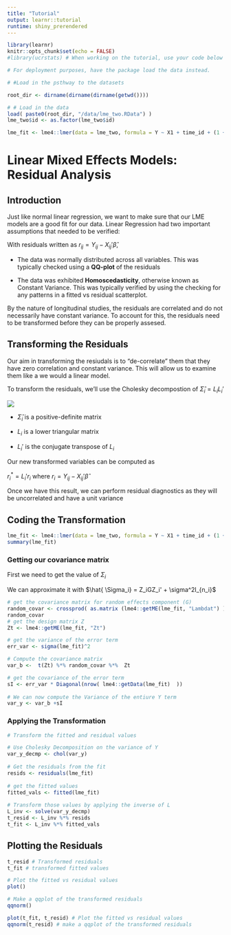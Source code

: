 ```yaml
---
title: "Tutorial"
output: learnr::tutorial
runtime: shiny_prerendered
---
```


```r
library(learnr)
knitr::opts_chunk$set(echo = FALSE)
#library(ucrstats) # When working on the tutorial, use your code below and comment this entire line.

# For deployment purposes, have the package load the data instead. 

# #Load in the psthway to the datasets

root_dir <- dirname(dirname(dirname(getwd())))

# # Load in the data 
load( paste0(root_dir, "/data/lme_two.RData") )
lme_two$id <- as.factor(lme_two$id)


```


```r
lme_fit <- lme4::lmer(data = lme_two, formula = Y ~ X1 + time_id + (1 + time_id | id)  )
```


# Linear Mixed Effects Models: Residual Analysis

## Introduction

Just like normal linear regression, we want to make sure that our LME models are a good fit for our data. Linear Regression had two important assumptions that needed to be verified:

With residuals written as $r_{ij} = Y_{ij} - X_{ij}'\hat{\beta}$,

+ The data was normally distributed across all variables. This was typically checked using a **QQ-plot** of the residuals

+ The data was exhibited **Homoscedasticity**, otherwise known as Constant Variance. This was typically verified by using the checking for any patterns in a fitted vs residual scatterplot. 

By the nature of longitudinal studies, the residuals are correlated and do not necessarily have constant variance. To account for this, the residuals need to be transformed before they can be properly assesed.



## Transforming the Residuals

Our aim in transforming the resiudals is to "de-correlate" them that they have zero correlation and constant variance. This will allow us to examine them like a we would a linear model. 

To transform the residuals, we'll use the Cholesky decompostion of $\hat{\Sigma}_i = L_iL_i'$

![](images/cholesky.PNG)

+ $\hat{\Sigma}_i$ is a positive-definite matrix

+ $L_i$ is a lower triangular matrix

+ $L_i'$ is the conjugate transpose of $L_i$

Our new transformed variables can be computed as 

$r_{i}^* = L_i'r_i$ where $r_{i} = Y_{ij} - X_{ij}'\hat{\beta}$

Once we have this result, we can perform residual diagnostics as they will be uncorrelated and have a unit variance




## Coding the Transformation 

```r
lme_fit <- lme4::lmer(data = lme_two, formula = Y ~ X1 + time_id + (1 + time_id | id)  )
summary(lme_fit)
```


### Getting our covariance matrix 

First we need to get the value of $\Sigma_i$

We can approximate it with $\hat{ \Sigma_i}   = Z_iGZ_i' + \sigma^2I_{n_i}$

```r
# get the covariance matrix for random effects component (G)
random_covar <- crossprod( as.matrix (lme4::getME(lme_fit, "Lambdat") ))
random_covar
# get the design matrix Z
Zt <- lme4::getME(lme_fit, "Zt")

# get the variance of the error term
err_var <- sigma(lme_fit)^2

# Compute the covariance matrix
var_b <-  t(Zt) %*% random_covar %*%  Zt

# get the covariance of the error term
sI <- err_var * Diagonal(nrow( lme4::getData(lme_fit)  ))
    
# We can now compute the Variance of the entiure Y term
var_y <- var_b +sI
```

### Applying the Transformation

```r
# Transform the fitted and residual values

# Use Cholesky Decomposition on the variance of Y
var_y_decmp <- chol(var_y)
    
# Get the residuals from the fit
resids <- residuals(lme_fit)
    
# get the fitted values
fitted_vals <- fitted(lme_fit)
    
# Transform those values by applying the inverse of L
L_inv <- solve(var_y_decmp)
t_resid <- L_inv %*% resids
t_fit <- L_inv %*% fitted_vals      
```


## Plotting the Residuals

```r
t_resid # Transformed residuals
t_fit # transformed fitted values

# Plot the fitted vs residual values
plot() 

# Make a qqplot of the transformed residuals
qqnorm() 
```

```r
plot(t_fit, t_resid) # Plot the fitted vs residual values
qqnorm(t_resid) # make a qqplot of the transformed residuals
```

